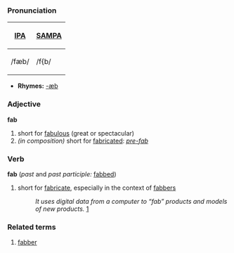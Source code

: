 ===Pronunciation===
{| border=1 cellpadding=5
! [[w:International Phonetic Alphabet|IPA]] !! [[w:SAMPA|SAMPA]]
|-
| /fæb/ || /f{b/
|}

*'''Rhymes:''' [[Rhymes:English:-æb|-æb]]

===Adjective===
'''fab'''
# short for [[fabulous]] (great or spectacular)
# ''(in composition)'' short for [[fabricate]]d: ''[[pre-fab]]''


===Verb===
'''fab''' (''past'' and ''past participle:'' [[fabbed]])
# short for [[fabricate]], especially in the context of [[fabber]]s
#: ''It uses digital data from a computer to “fab” products and models of new products.'' [http://www.ennex.com/~fabbers/publish/FAB-ulous.asp]

===Related terms===
# [[fabber]]